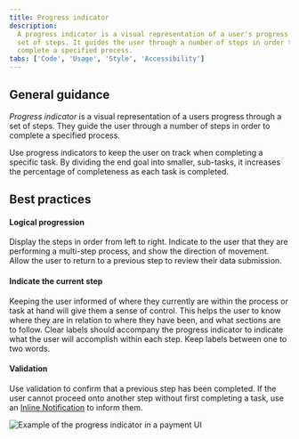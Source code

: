 ```yaml
---
title: Progress indicator
description:
  A progress indicator is a visual representation of a user's progress through a
  set of steps. It guides the user through a number of steps in order to
  complete a specified process.
tabs: ['Code', 'Usage', 'Style', 'Accessibility']
---
```


## General guidance

_Progress indicator_ is a visual representation of a users progress through a
set of steps. They guide the user through a number of steps in order to complete
a specified process.

Use progress indicators to keep the user on track when completing a specific
task. By dividing the end goal into smaller, sub-tasks, it increases the
percentage of completeness as each task is completed.

## Best practices

#### Logical progression

Display the steps in order from left to right. Indicate to the user that they
are performing a multi-step process, and show the direction of movement. Allow
the user to return to a previous step to review their data submission.

#### Indicate the current step

Keeping the user informed of where they currently are within the process or task
at hand will give them a sense of control. This helps the user to know where
they are in relation to where they have been, and what sections are to follow.
Clear labels should accompany the progress indicator to indicate what the user
will accomplish within each step. Keep labels between one to two words.

#### Validation

Use validation to confirm that a previous step has been completed. If the user
cannot proceed onto another step without first completing a task, use an
[Inline Notification](/components/notification/code#inline-notification) to
inform them.

<Row>
<Column colLg={8}>

![Example of the progress indicator in a payment UI](images/progress-indicator-usage-1.png)

</Column>
</Row>
